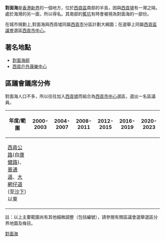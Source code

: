 {{Otheruses|香港島|subject=香港西貢的一個地方|other=俗稱「對面海」的香港島}}

{{unreferenced|time=2011-08-29T08:50:08+00:00}}
'''對面海'''是[[香港|香港]][[新界|新界]]的一個地方，位於[[西貢區|西貢區]]南部的半島，因與[[西貢墟|西貢墟]]有一灣之隔，處於海灣的另一面，所以得名。其南部的[[蕉坑|蕉坑]]有時會被視為對面海的一部份。

在城市規劃上,對面海與西貢墟同屬[[西貢市|西貢市]]分區計劃大綱圖；在選舉上同屬[[西貢區議會|西貢區議會]]選區[[西貢市中心_(選區)|西貢市中心]]。
==著名地點==
*[[對面海邨|對面海邨]]
*[[西貢戶外康樂中心|西貢戶外康樂中心]]

==區議會議席分佈==
對面海人口不多，所以往往加入[[西貢墟|西貢墟]]而組合為[[西貢市中心_(選區)|西貢市中心]]選區，選出一名區議員。

{| class=wikitable
!年度/範圍!!2000-2003!!2004-2007!!2008-2011!!2012-2015!!2016-2019!!2020-2023
|-
|[[西貢公路|西貢公路]](自[[康健路|康健路]])、[[普通道|普通道]]、[[大網仔道|大網仔道]](至[[沙下|沙下]])以東||colspan=6|{{centre|[[西貢市中心_(選區)|西貢市中心]]選區}}
|}
註：以上主要範圍尚有其他細微調整（包括編號），請參閱有關區議會選舉選區分界地圖及條目。

{{HK-geo-stub}}

[[Category:對面海|]]